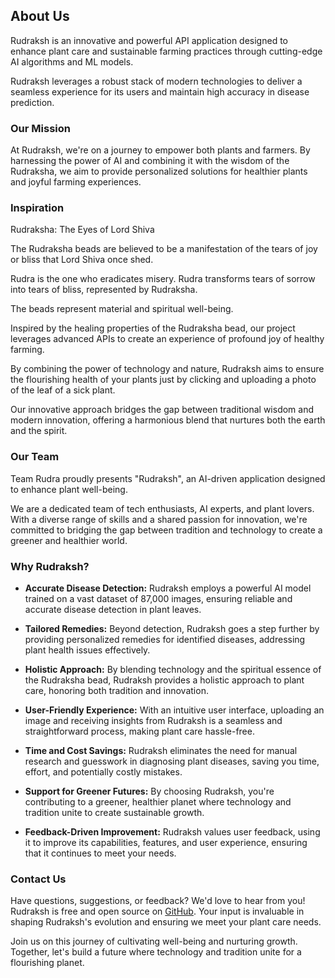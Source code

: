 ## About Us

Rudraksh is an innovative and powerful API application designed to enhance plant care and sustainable farming practices through cutting-edge AI algorithms and ML models.

Rudraksh leverages a robust stack of modern technologies to deliver a seamless experience for its users and maintain high accuracy in disease prediction.

### Our Mission

At Rudraksh, we're on a journey to empower both plants and farmers. By harnessing the power of AI and combining it with the wisdom of the Rudraksha, we aim to provide personalized solutions for healthier plants and joyful farming experiences.

### Inspiration

Rudraksha: The Eyes of Lord Shiva

The Rudraksha beads are believed to be a manifestation of the tears of joy or bliss that Lord Shiva once shed.

Rudra is the one who eradicates misery. Rudra transforms tears of sorrow into tears of bliss, represented by Rudraksha.

The beads represent material and spiritual well-being.

Inspired by the healing properties of the Rudraksha bead, our project leverages advanced APIs to create an experience of profound joy of healthy farming.

By combining the power of technology and nature, Rudraksh aims to ensure the flourishing health of your plants just by clicking and uploading a photo of the leaf of a sick plant.

Our innovative approach bridges the gap between traditional wisdom and modern innovation, offering a harmonious blend that nurtures both the earth and the spirit.

### Our Team

Team Rudra proudly presents "Rudraksh", an AI-driven application designed to enhance plant well-being.

We are a dedicated team of tech enthusiasts, AI experts, and plant lovers. With a diverse range of skills and a shared passion for innovation, we're committed to bridging the gap between tradition and technology to create a greener and healthier world.

### Why Rudraksh?

- **Accurate Disease Detection:** Rudraksh employs a powerful AI model trained on a vast dataset of 87,000 images, ensuring reliable and accurate disease detection in plant leaves.

- **Tailored Remedies:** Beyond detection, Rudraksh goes a step further by providing personalized remedies for identified diseases, addressing plant health issues effectively.

- **Holistic Approach:** By blending technology and the spiritual essence of the Rudraksha bead, Rudraksh provides a holistic approach to plant care, honoring both tradition and innovation.

- **User-Friendly Experience:** With an intuitive user interface, uploading an image and receiving insights from Rudraksh is a seamless and straightforward process, making plant care hassle-free.

- **Time and Cost Savings:** Rudraksh eliminates the need for manual research and guesswork in diagnosing plant diseases, saving you time, effort, and potentially costly mistakes.

- **Support for Greener Futures:** By choosing Rudraksh, you're contributing to a greener, healthier planet where technology and tradition unite to create sustainable growth.

- **Feedback-Driven Improvement:** Rudraksh values user feedback, using it to improve its capabilities, features, and user experience, ensuring that it continues to meet your needs.

### Contact Us

Have questions, suggestions, or feedback? We'd love to hear from you! Rudraksh is free and open source on [GitHub]("https://github.com/Deveesh-Shetty/rudraksh"). Your input is invaluable in shaping Rudraksh's evolution and ensuring we meet your plant care needs.

Join us on this journey of cultivating well-being and nurturing growth. Together, let's build a future where technology and tradition unite for a flourishing planet.
